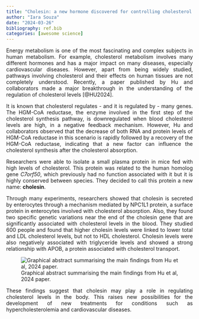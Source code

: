 ```yaml
---
title: "Cholesin: a new hormone discovered for controlling cholesterol levels in humans"
author: "Iara Souza"
date: "2024-03-26"
bibliography: ref.bib
categories: [awesome science]
---
```


<style>
body {
text-align: justify}
</style>

Energy metabolism is one of the most fascinating and complex subjects in human metabolism. For example, cholesterol metabolism involves many different hormones and has a major impact on many diseases, especially cardiovascular diseases. However, apart from being widely studied, pathways involving cholesterol and their effects on human tissues are not completely understood. Recently, a paper published by Hu and collaborators made a major breakthrough in the understanding of the regulation of cholesterol levels [@HU2024]. 

It is known that cholesterol regulates - and it is regulated by - many genes. The HGM-CoA reductase, the enzyme involved in the first step of the cholesterol synthesis pathway, is downregulated when blood cholesterol levels are high, in a negative feedback mechanism. However, Hu and collaborators observed that the decrease of both RNA and protein levels of HGM-CoA reductase in this scenario is rapidly followed by a recovery of the HGM-CoA reductase, indicating that a new factor can influence the cholesterol synthesis after the cholesterol absorption. 

Researchers were able to isolate a small plasma protein in mice fed with high levels of cholesterol. This protein was related to the human homolog gene *C7orf50*, which previously had no function associated with it but it is highly conserved between species. They decided to call this protein a new name: **cholesin**. 

Through many experiments, researchers showed that cholesin is secreted by enterocytes through a mechanism mediated by NPC1L1 protein, a surface protein in enterocytes involved with cholesterol absorption. Also, they found two specific genetic variations near the end of the cholesin gene that are significantly associated with cholesterol levels in the blood. They studied 600 people and found that higher cholesin levels were linked to lower total and LDL cholesterol levels, but not to HDL cholesterol. Cholesin levels were also negatively associated with triglyceride levels and showed a strong relationship with APOB, a protein associated with cholesterol transport.

![Graphical abstract summarising the main findings from Hu et al, 2024 paper.](fig1.jpg)

These findings suggest that cholesin may play a role in regulating cholesterol levels in the body. This raises new possibilities for the development of  new treatments for conditions such as hypercholesterolemia and cardiovascular diseases. 
